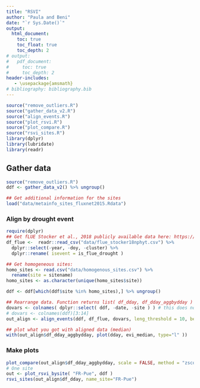 ```yaml
---
title: "RSVI"
author: "Paula and Beni"
date: "`r Sys.Date()`"
output:
  html_document:
    toc: true
    toc_float: true
    toc_depth: 2
# output:
#   pdf_document:
#     toc: true
#     toc_depth: 2
header-includes:
   - \usepackage{amsmath}
# bibliography: bibliography.bib
---
```


```r
source("remove_outliers.R")
source("gather_data_v2.R")
source("align_events.R")
source("plot_rsvi.R")
source("plot_compare.R")
source("rsvi_sites.R")
library(dplyr)
library(lubridate)
library(readr)
```

## Gather data

```r
source("remove_outliers.R")
ddf <- gather_data_v2() %>% ungroup()

## Get additional information for the sites
load("data/metainfo_sites_fluxnet2015.Rdata")
```

### Align by drought event

```r
require(dplyr)
## Get fLUE Stocker et al., 2018 publicly available data here: https://zenodo.org/record/1158524#.W_bNMZNKjOQ
df_flue <-  readr::read_csv("data/flue_stocker18nphyt.csv") %>% 
  dplyr::select(-year, -doy, -cluster) %>% 
  dplyr::rename( isevent = is_flue_drought )

## Get homogeneous sites:
homo_sites <- read.csv("data/homogenous_sites.csv") %>% 
  rename(site = sitename)  
homo_sites <- as.character(unique(homo_sites$site))

ddf <- ddf[which(ddf$site %in% homo_sites),] %>% ungroup()

## Rearrange data. Function returns list( df_dday, df_dday_aggbydday )
dovars <- colnames( dplyr::select( ddf, -date, -site ) ) # this does not necessarily work with the data's column names you have in 'ddf'
# dovars <- colnames(ddf)[3:14]
out_align <- align_events(ddf, df_flue, dovars, leng_threshold = 10, before=20, after=60, nbins=8, do_norm=TRUE )

## plot what you got with aligned data (median)
with(out_align$df_dday_aggbydday, plot(dday, evi_median, type="l" ))
```

### Make plots

```r
plot_compare(out_align$df_dday_aggbydday, scale = FALSE, method = "zscore")
# One site
out <- plot_rsvi_bysite( "FR-Pue", ddf )
rsvi_sites(out_align$df_dday, name_site="FR-Pue")
```
